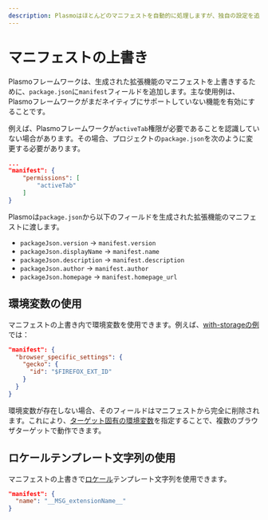 ```yaml
---
description: Plasmoはほとんどのマニフェストを自動的に処理しますが、独自の設定を追加したい場合もあります。このガイドではその方法を示します。
---
```


# マニフェストの上書き

Plasmoフレームワークは、生成された拡張機能のマニフェストを上書きするために、`package.json`に`manifest`フィールドを追加します。主な使用例は、Plasmoフレームワークがまだネイティブにサポートしていない機能を有効にすることです。

例えば、Plasmoフレームワークが`activeTab`権限が必要であることを認識していない場合があります。その場合、プロジェクトの`package.json`を次のように変更する必要があります。

```json filename="package.json"
...
"manifest": {
    "permissions": [
        "activeTab"
    ]
}
```

Plasmoは`package.json`から以下のフィールドを生成された拡張機能のマニフェストに渡します。

- `packageJson.version` -> `manifest.version`
- `packageJson.displayName` -> `manifest.name`
- `packageJson.description` -> `manifest.description`
- `packageJson.author` -> `manifest.author`
- `packageJson.homepage` -> `manifest.homepage_url`

## 環境変数の使用

マニフェストの上書き内で環境変数を使用できます。例えば、[with-storageの例](https://github.com/PlasmoHQ/examples/blob/main/with-storage/package.json)では：

```json filename="package.json"
"manifest": {
  "browser_specific_settings": {
    "gecko": {
      "id": "$FIREFOX_EXT_ID"
    }
  }
}
```

環境変数が存在しない場合、そのフィールドはマニフェストから完全に削除されます。これにより、[ターゲット固有の環境変数](/framework/env#bundle-specific-env)を指定することで、複数のブラウザターゲットで動作できます。

## ロケールテンプレート文字列の使用

マニフェストの上書きで[ロケール](/framework/locales)テンプレート文字列を使用できます。

```json filename="package.json"
"manifest": {
  "name": "__MSG_extensionName__"
}
```

